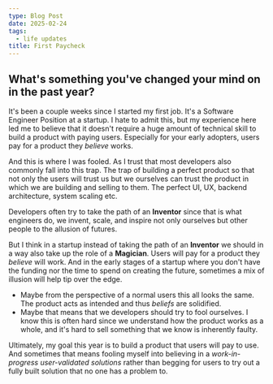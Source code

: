 ```yaml
---
type: Blog Post
date: 2025-02-24
tags:
  - life updates
title: First Paycheck
---
```


## What's something you've changed your mind on in the past year?

It's been a couple weeks since I started my first job. It's a Software Engineer Position at a startup.
I hate to admit this, but my experience here led me to believe that it doesn't require a huge amount of technical skill to build a product with paying users. Especially for your early adopters, users pay for a product they _believe_ works.

And this is where I was fooled. As I trust that most developers also commonly fall into this trap. The trap of building a perfect product so that not only the users will trust us but we ourselves can trust the product in which we are building and selling to them. The perfect UI, UX, backend architecture, system scaling etc.

Developers often try to take the path of an **Inventor** since that is what engineers do, we invent, scale, and inspire not only ourselves but other people to the allusion of futures.

But I think in a startup instead of taking the path of an **Inventor** we should in a way also take up the role of a **Magician**. Users will pay for a product they _believe_ will work. And in the early stages of a startup where you don't have the funding nor the time to spend on creating the future, sometimes a mix of illusion will help tip over the edge.

- Maybe from the perspective of a normal users this all looks the same. The product acts as intended and thus _beliefs_ are solidified.
- Maybe that means that we developers should try to fool ourselves. I know this is often hard since we understand how the product works as a whole, and it's hard to sell something that we know is inherently faulty.

Ultimately, my goal this year is to build a product that users will pay to use. And sometimes that means fooling myself into believing in a _work-in-progress user-validated solutions_ rather than begging for users to try out a fully built solution that no one has a problem to.
